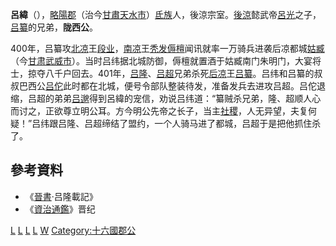 '''呂緯'''（{{bd||？|401年|catIdx=L}}），[[略陽郡|略陽郡]]（治今[[甘肅|甘肅]][[天水市|天水市]]）[[氐族|氐族]]人，後涼宗室。[[後涼|後涼]]懿武帝[[呂光|呂光]]之子，[[吕纂|吕纂]]的兄弟，'''陇西公'''。

400年，吕纂攻[[北凉|北凉]]王[[段业|段业]]，[[南凉|南凉]]王[[秃发傉檀|秃发傉檀]]闻讯就率一万骑兵进袭后凉都城[[姑臧|姑臧]]（今[[甘肃|甘肃]][[武威市|武威市]]）。当时吕纬据北城防御，傉檀就置酒于姑臧南门朱明门，大宴将士，掠夺八千户回去。401年，[[吕隆|吕隆]]、[[吕超_(后凉)|吕超]]兄弟杀死[[后凉|后凉]]王[[吕纂|吕纂]]。吕纬和吕纂的叔叔巴西公[[吕佗|吕佗]]此时都在北城，便号令部队整装待发，准备发兵去进攻吕超。吕佗退缩，吕超的弟弟[[吕邈|吕邈]]得到呂緯的宠信，劝说吕纬道：“纂贼杀兄弟，隆、超顺人心而讨之，正欲尊立明公耳。方今明公先帝之长子，当主[[社稷|社稷]]，人无异望，夫复何疑！”吕纬跟吕隆、吕超缔结了盟约，一个人骑马进了都城，吕超于是把他抓住杀了。
== 參考資料 ==
*《[[晉書|晉書]]·吕隆載記》
*《[[資治通鑑|資治通鑑]]》晋纪

[[Category:后凉人|L]]
[[Category:五胡十六國政治人物|L]]
[[Category:五胡十六國軍事人物|L]]
[[Category:氐人|L]]
[[Category:呂姓|W]]
[[Category:十六國郡公|Category:十六國郡公]]